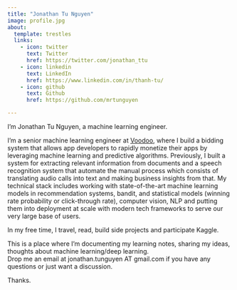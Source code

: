 ```yaml
---
title: "Jonathan Tu Nguyen"
image: profile.jpg
about:
  template: trestles
  links:
    - icon: twitter
      text: Twitter
      href: https://twitter.com/jonathan_ttu
    - icon: linkedin
      text: LinkedIn
      href: https://www.linkedin.com/in/thanh-tu/
    - icon: github
      text: Github
      href: https://github.com/mrtunguyen

---
```


I'm Jonathan Tu Nguyen, a machine learning engineer. 

I'm a senior machine learning engineer at [Voodoo](https://www.voodoo.io/), where I build a bidding system that allows app developers to rapidly monetize their apps by leveraging machine learning and predictive algorithms. Previously, I built a system for extracting relevant information from documents and a speech recognition system that automate the manual process which consists of translating audio calls into text and making business insights from that. 
My technical stack includes working with state-of-the-art machine learning models in recommendation systems, bandit, and statistical models (winning rate probability or click-through rate), computer vision, NLP and putting them into deployment at scale with modern tech frameworks to serve our very large base of users. 

In my free time, I travel, read, build side projects and participate Kaggle. 

This is a place where I'm documenting my learning notes, sharing my ideas, thoughts about machine learning/deep learning.  
Drop me an email at jonathan.tunguyen AT gmail.com if you have any questions or just want a discussion. 

Thanks.